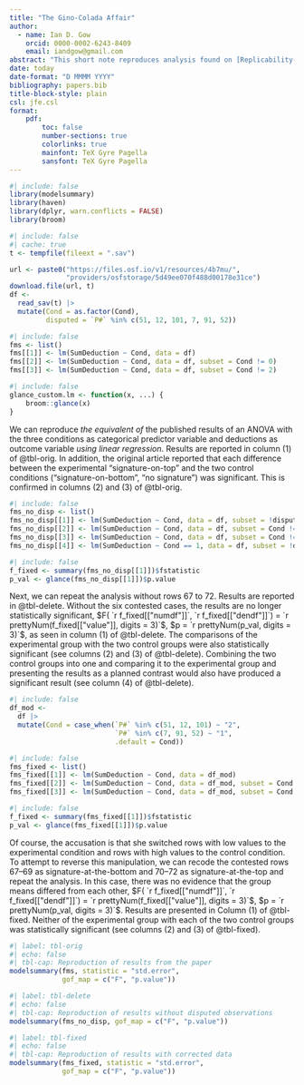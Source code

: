 ```yaml
---
title: "The Gino-Colada Affair"
author: 
  - name: Ian D. Gow
    orcid: 0000-0002-6243-8409
    email: iandgow@gmail.com
abstract: "This short note reproduces analysis found on [Replicability-Index](https://replicationindex.com/2023/09/30/the-gino-colada-affair/)."
date: today
date-format: "D MMMM YYYY"
bibliography: papers.bib
title-block-style: plain
csl: jfe.csl
format: 
    pdf:
        toc: false
        number-sections: true
        colorlinks: true
        mainfont: TeX Gyre Pagella
        sansfont: TeX Gyre Pagella
---
```


```r
#| include: false
library(modelsummary)
library(haven)
library(dplyr, warn.conflicts = FALSE)
library(broom)
```

```r
#| include: false
#| cache: true
t <- tempfile(fileext = ".sav")

url <- paste0("https://files.osf.io/v1/resources/4b7mu/",
              "providers/osfstorage/5d49ee070f488d00178e31ce")
download.file(url, t)
df <- 
  read_sav(t) |>
  mutate(Cond = as.factor(Cond),
         disputed = `P#` %in% c(51, 12, 101, 7, 91, 52))
```

```r
#| include: false
fms <- list()
fms[[1]] <- lm(SumDeduction ~ Cond, data = df)
fms[[2]] <- lm(SumDeduction ~ Cond, data = df, subset = Cond != 0)
fms[[3]] <- lm(SumDeduction ~ Cond, data = df, subset = Cond != 2)
```

```r
#| include: false
glance_custom.lm <- function(x, ...) {
    broom::glance(x)
}
```

We can reproduce *the equivalent of* the published results of an ANOVA with the three conditions as categorical predictor variable and deductions as outcome variable *using linear regression*.
Results are reported in column (1) of @tbl-orig.
In addition, the original article reported that each difference between the experimental "signature-on-top" and the two control conditions ("signature-on-bottom", "no signature") was significant.
This is confirmed in columns (2) and (3) of @tbl-orig.

```r
#| include: false
fms_no_disp <- list()
fms_no_disp[[1]] <- lm(SumDeduction ~ Cond, data = df, subset = !disputed)
fms_no_disp[[2]] <- lm(SumDeduction ~ Cond, data = df, subset = Cond != 0 & !disputed)
fms_no_disp[[3]] <- lm(SumDeduction ~ Cond, data = df, subset = Cond != 2 & !disputed)
fms_no_disp[[4]] <- lm(SumDeduction ~ Cond == 1, data = df, subset = !disputed)
```

```r
#| include: false
f_fixed <- summary(fms_no_disp[[1]])$fstatistic
p_val <- glance(fms_no_disp[[1]])$p.value
```

Next, we can repeat the analysis without rows 67 to 72. 
Results are reported in @tbl-delete.
Without the six contested cases, the results are no longer statistically significant, $F( `r f_fixed[["numdf"]]`, `r f_fixed[["dendf"]]`) = `r prettyNum(f_fixed[["value"]], digits = 3)`$, $p = `r prettyNum(p_val, digits = 3)`$, as seen in column (1) of @tbl-delete.
The comparisons of the experimental group with the two control groups were also statistically significant (see columns (2) and (3) of @tbl-delete).
Combining the two control groups into one and comparing it to the experimental group and presenting the results as a planned contrast would also have produced a significant result (see column (4) of @tbl-delete).

```r
#| include: false
df_mod <- 
  df |>
  mutate(Cond = case_when(`P#` %in% c(51, 12, 101) ~ "2",
                          `P#` %in% c(7, 91, 52) ~ "1",
                          .default = Cond))
```

```r
#| include: false
fms_fixed <- list()
fms_fixed[[1]] <- lm(SumDeduction ~ Cond, data = df_mod)
fms_fixed[[2]] <- lm(SumDeduction ~ Cond, data = df_mod, subset = Cond != 0)
fms_fixed[[3]] <- lm(SumDeduction ~ Cond, data = df_mod, subset = Cond != 2)
```

```r
#| include: false
f_fixed <- summary(fms_fixed[[1]])$fstatistic
p_val <- glance(fms_fixed[[1]])$p.value
```

Of course, the accusation is that she switched rows with low values to the experimental condition and rows with high values to the control condition.
To attempt to reverse this manipulation, we can recode the contested rows 67--69 as signature-at-the-bottom and 70--72 as signature-at-the-top and repeat the analysis.
In this case, there was no evidence that the group means differed from each other, $F( `r f_fixed[["numdf"]]`, `r f_fixed[["dendf"]]`) = `r prettyNum(f_fixed[["value"]], digits = 3)`$, $p = `r prettyNum(p_val, digits = 3)`$.
Results are presented in Column (1) of @tbl-fixed.
Neither of the experimental group with each of the two control groups was statistically significant (see columns (2) and (3) of @tbl-fixed).

```r
#| label: tbl-orig
#| echo: false
#| tbl-cap: Reproduction of results from the paper
modelsummary(fms, statistic = "std.error",
             gof_map = c("F", "p.value"))
```

```r
#| label: tbl-delete
#| echo: false
#| tbl-cap: Reproduction of results without disputed observations
modelsummary(fms_no_disp, gof_map = c("F", "p.value"))
```

```r
#| label: tbl-fixed
#| echo: false
#| tbl-cap: Reproduction of results with corrected data
modelsummary(fms_fixed, statistic = "std.error",
             gof_map = c("F", "p.value"))
```
